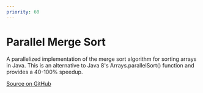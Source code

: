 ```yaml
---
priority: 60
---
```


# Parallel Merge Sort
A parallelized implementation of the merge sort algorithm for sorting arrays in Java. This is an alternative to Java 8's Arrays.parallelSort() function and provides a 40-100% speedup.

[Source on GitHub](https://github.com/rmehyde/parallelmergesort)
